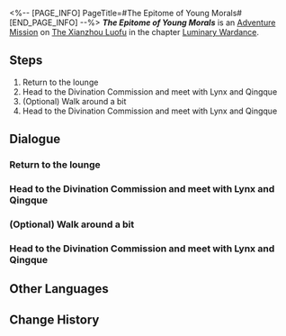 <%-- [PAGE_INFO]
PageTitle=#The Epitome of Young Morals#
[END_PAGE_INFO] --%>
{{Stub|Dialogue.}}
{{Mission Infobox
|id            = 8025114
|title         = 
|image         = <!--Mission The Epitome of Young Morals.png-->
|type          = Adventure
|event_name    = 
|chapter       = Luminary Wardance
|requirements  = [[Adventure Mission]] ''[[Even When Cheers Fade: Chapter 3]]'' completed
|summary       = <!--official mission summary from Fate's Atlas-->
|characters    = Trailblazer
|startLocation = [[The Xianzhou Luofu]] - [[Skysplitter]]
|world         = The Xianzhou Luofu
|area          = Skysplitter
|prev          = Even When Cheers Fade: Chapter 3
|next          = Even When Cheers Fade: Chapter 4
|rewards       = Stellar Jade*10; Lost Crystal*2; Credit*20,000
}}
'''''The Epitome of Young Morals''''' is an [[Adventure Mission]] on [[The Xianzhou Luofu]] in the chapter [[Luminary Wardance]].

==Steps==
# Return to the lounge
# Head to the Divination Commission and meet with Lynx and Qingque
# (Optional) Walk around a bit
# Head to the Divination Commission and meet with Lynx and Qingque

<!--
==Gameplay Notes==

--><!--
==Trial Character==

-->
==Dialogue==
{{Stub Dialogue}}

===Return to the lounge===
{{Mission Description|type=adventure|location=Skysplitter|The tense and exciting match draws to a temporary close. It's time to have a quick breather.<br />Use this time to prepare for the upcoming match.}}
{{Dialogue Start}}
:{{tx}}
{{Dialogue End}}

===Head to the Divination Commission and meet with Lynx and Qingque===
{{Mission Description|type=adventure|location=Divination Commission|update|Qingque seems to have made more progress with Igor's relic. Go to the Divination Commission to chat with them.}}
{{Dialogue Start}}
:{{tx}}
{{Dialogue End}}

===(Optional) Walk around a bit===
{{Mission Description|type=adventure|location=Skysplitter|update|The tense and exciting match draws to a temporary close. It's time to have a quick breather.<br />Use this time to prepare for the upcoming match.}}
{{Dialogue Start}}
:{{tx}}
{{Dialogue End}}

===Head to the Divination Commission and meet with Lynx and Qingque===
{{Mission Description|type=adventure|location=Divination Commission|update|Qingque seems to have made more progress with Igor's relic. Go to the Divination Commission to chat with them.}}
{{Dialogue Start}}
:{{tx}}
{{Dialogue End}}

==Other Languages==
{{Other Languages
|en   = The Epitome of Young Morals
|zhs  = 天下少年第一流
|zht  = 天下少年第一流
|ja   = 一流は少年より出ずる
|ko   = 천하제일의 소년이 탄생하네
|es   = Hombres jóvenes enfrentados en un duelo sin igual
|fr   = Incarnation de jeunes idéaux
|ru   = Лучший юноша в мире
|th   = เด็กหนุ่มผู้ไร้เทียมทาน
|vi   = Thiên Hạ Đệ Nhất Xuất Thiếu Niên
|de   = Junge Kämpfer in einem beispiellosen Duell
|id   = Pemuda Terhebat Sejagat Raya
|pt   = O Epítome da Jovem Moral
}}

==Change History==
{{Change History|2.5}}
